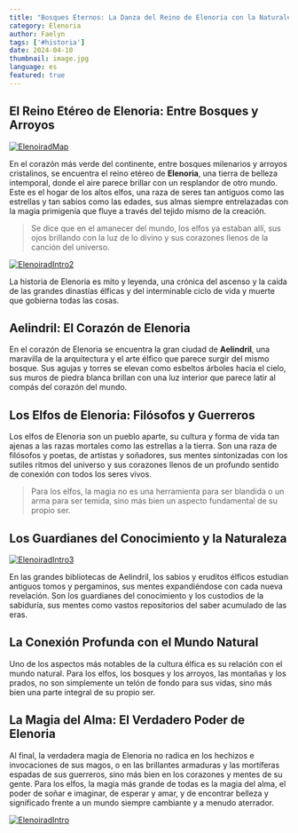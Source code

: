 ```yaml
---
title: "Bosques Eternos: La Danza del Reino de Elenoria con la Naturaleza"
category: Elenoria
author: Faelyn
tags: ['#historia']
date: 2024-04-10
thumbnail: image.jpg
language: es
featured: true
---
```


## El Reino Etéreo de Elenoria: Entre Bosques y Arroyos

[![ElenoiradMap](https://i.imgur.com/meyY8Dx.png)](https://i.imgur.com/meyY8Dx.png)

En el corazón más verde del continente, entre bosques milenarios y arroyos cristalinos, se encuentra el reino etéreo de **Elenoria**, una tierra de belleza intemporal, donde el aire parece brillar con un resplandor de otro mundo. Este es el hogar de los altos elfos, una raza de seres tan antiguos como las estrellas y tan sabios como las edades, sus almas siempre entrelazadas con la magia primigenia que fluye a través del tejido mismo de la creación.

> Se dice que en el amanecer del mundo, los elfos ya estaban allí, sus ojos brillando con la luz de lo divino y sus corazones llenos de la canción del universo.

[![ElenoiradIntro2](https://i.imgur.com/CQjmtAe.png)](https://i.imgur.com/CQjmtAe.png)

La historia de Elenoria es mito y leyenda, una crónica del ascenso y la caída de las grandes dinastías élficas y del interminable ciclo de vida y muerte que gobierna todas las cosas.

## Aelindril: El Corazón de Elenoria

En el corazón de Elenoria se encuentra la gran ciudad de **Aelindril**, una maravilla de la arquitectura y el arte élfico que parece surgir del mismo bosque. Sus agujas y torres se elevan como esbeltos árboles hacia el cielo, sus muros de piedra blanca brillan con una luz interior que parece latir al compás del corazón del mundo.

## Los Elfos de Elenoria: Filósofos y Guerreros

Los elfos de Elenoria son un pueblo aparte, su cultura y forma de vida tan ajenas a las razas mortales como las estrellas a la tierra. Son una raza de filósofos y poetas, de artistas y soñadores, sus mentes sintonizadas con los sutiles ritmos del universo y sus corazones llenos de un profundo sentido de conexión con todos los seres vivos.

> Para los elfos, la magia no es una herramienta para ser blandida o un arma para ser temida, sino más bien un aspecto fundamental de su propio ser.

## Los Guardianes del Conocimiento y la Naturaleza

[![ElenoiradIntro3](https://i.imgur.com/6g09o8u.png)](https://i.imgur.com/6g09o8u.png)

En las grandes bibliotecas de Aelindril, los sabios y eruditos élficos estudian antiguos tomos y pergaminos, sus mentes expandiéndose con cada nueva revelación. Son los guardianes del conocimiento y los custodios de la sabiduría, sus mentes como vastos repositorios del saber acumulado de las eras.

## La Conexión Profunda con el Mundo Natural

Uno de los aspectos más notables de la cultura élfica es su relación con el mundo natural. Para los elfos, los bosques y los arroyos, las montañas y los prados, no son simplemente un telón de fondo para sus vidas, sino más bien una parte integral de su propio ser.

## La Magia del Alma: El Verdadero Poder de Elenoria

Al final, la verdadera magia de Elenoria no radica en los hechizos e invocaciones de sus magos, o en las brillantes armaduras y las mortíferas espadas de sus guerreros, sino más bien en los corazones y mentes de su gente. Para los elfos, la magia más grande de todas es la magia del alma, el poder de soñar e imaginar, de esperar y amar, y de encontrar belleza y significado frente a un mundo siempre cambiante y a menudo aterrador.

[![ElenoiradIntro](https://i.imgur.com/h27L1BZ.png)](https://i.imgur.com/h27L1BZ.png)